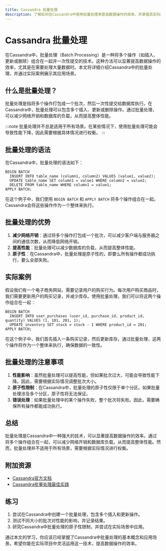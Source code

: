 ```yaml
---
title: Cassandra 批量处理
description: 了解如何在Cassandra中使用批量处理来提高数据操作的效率，并掌握其实际应用场景。
---
```


# Cassandra 批量处理

在Cassandra中，批量处理（Batch Processing）是一种将多个操作（如插入、更新或删除）组合在一起并一次性提交的技术。这种方法可以显著提高数据操作的效率，尤其是在需要处理大量数据时。本文将详细介绍Cassandra中的批量处理，并通过实际案例展示其应用场景。

## 什么是批量处理？

批量处理是指将多个操作打包成一个批次，然后一次性提交给数据库执行。在Cassandra中，批量处理可以包含多个插入、更新或删除操作。通过批量处理，可以减少网络开销和数据库的负载，从而提高整体性能。

:::note
批量处理并不总是适用于所有场景。在某些情况下，使用批量处理可能会导致性能下降，因此需要根据具体情况进行权衡。
:::

## 批量处理的语法

在Cassandra中，批量处理的语法如下：

```cql
BEGIN BATCH
  INSERT INTO table_name (column1, column2) VALUES (value1, value2);
  UPDATE table_name SET column1 = value1 WHERE column2 = value2;
  DELETE FROM table_name WHERE column1 = value1;
APPLY BATCH;
```

在这个例子中，我们使用 `BEGIN BATCH` 和 `APPLY BATCH` 将多个操作组合在一起。Cassandra会将这些操作作为一个整体来执行。

## 批量处理的优势

1. **减少网络开销**：通过将多个操作打包成一个批次，可以减少客户端与服务器之间的通信次数，从而降低网络开销。
2. **提高性能**：批量处理可以减少数据库的负载，从而提高整体性能。
3. **原子性**：在Cassandra中，批量处理是原子性的，即要么所有操作都成功执行，要么全部失败。

## 实际案例

假设我们有一个电子商务网站，需要记录用户的购买行为。每次用户购买商品时，我们需要更新用户的购买记录，并减少库存。使用批量处理，我们可以将这两个操作组合在一起：

```cql
BEGIN BATCH
  INSERT INTO user_purchases (user_id, purchase_id, product_id, quantity) VALUES (1, 101, 201, 1);
  UPDATE inventory SET stock = stock - 1 WHERE product_id = 201;
APPLY BATCH;
```

在这个例子中，我们首先插入一条购买记录，然后更新库存。通过批量处理，这两个操作将作为一个整体来执行，确保数据的一致性。

## 批量处理的注意事项

1. **性能影响**：虽然批量处理可以提高性能，但如果批次过大，可能会导致性能下降。因此，需要根据实际情况调整批次大小。
2. **原子性限制**：在Cassandra中，批量处理的原子性仅限于单个分区。如果批量处理涉及多个分区，原子性将无法保证。
3. **错误处理**：如果批量处理中的某个操作失败，整个批次将失败。因此，需要确保所有操作都能成功执行。

## 总结

批量处理是Cassandra中一种强大的技术，可以显著提高数据操作的效率。通过将多个操作组合在一起，可以减少网络开销和数据库负载，从而提高整体性能。然而，批量处理并不适用于所有场景，需要根据实际情况进行权衡。

## 附加资源

- [Cassandra官方文档](https://cassandra.apache.org/doc/latest/)
- [Cassandra批量处理最佳实践](https://docs.datastax.com/en/dse/6.7/cql/cql/cql_using/useBatch.html)

## 练习

1. 尝试在Cassandra中创建一个批量处理，包含多个插入和更新操作。
2. 测试不同大小的批次对性能的影响，并记录结果。
3. 研究Cassandra中批量处理的原子性限制，并尝试在实际场景中应用。

通过本文的学习，你应该已经掌握了Cassandra中批量处理的基本概念和应用场景。希望你能在实际项目中灵活运用这一技术，提高数据操作的效率。